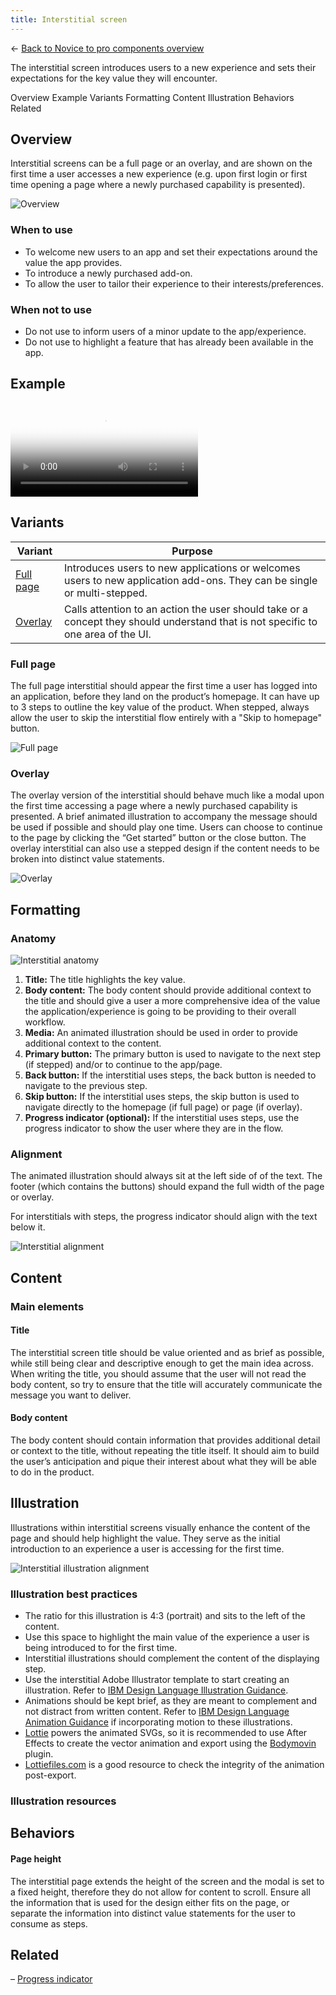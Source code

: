 ```yaml
---
title: Interstitial screen
---
```


← [Back to Novice to pro components overview](/novice-to-pro/components/overview)

<PageDescription>

The interstitial screen introduces users to a new experience and sets their expectations for the key value they will encounter. 

</PageDescription>

<AnchorLinks>
   <AnchorLink>Overview</AnchorLink>
   <AnchorLink>Example</AnchorLink>
   <AnchorLink>Variants</AnchorLink>
   <AnchorLink>Formatting</AnchorLink>
   <AnchorLink>Content</AnchorLink>
   <AnchorLink>Illustration</AnchorLink>
   <AnchorLink>Behaviors</AnchorLink>
   <AnchorLink>Related</AnchorLink>
</AnchorLinks>


## Overview

Interstitial screens can be a full page or an overlay, and are shown on the first time a user accesses a new experience 
(e.g. upon first login or first time opening a page where a newly purchased capability is presented).

<Row>
<Column colMd={8} colLg={8}>

![Overview](images/interstitial-01.png)

</Column>
</Row>

### When to use

- To welcome new users to an app and set their expectations around the value the app provides.
- To introduce a newly purchased add-on. 
- To allow the user to tailor their experience to their interests/preferences.

### When not to use

- Do not use to inform users of a minor update to the app/experience.
- Do not use to highlight a feature that has already been available in the app.


## Example

<Row>
<Column colMd={12} colLg={12}>

<Video src="images/interstitial-02.mp4" poster="images/interstitial-02.png" autoPlay loop>
    <track kind="captions" src="images/interstitial-02.mp4" />
</Video>

</Column>
</Row>


## Variants

| Variant                 | Purpose                                                                                                                           |
| ---------               | --------------------------------------------------------------------------------------------------------------------------------- |
| [Full page](#full-page) | Introduces users to new applications or welcomes users to new application add-ons. They can be single or multi-stepped.                                                                      |
| [Overlay](#overlay)     | Calls attention to an action the user should take or a concept they should understand that is not specific to one area of the UI. |


### Full page

The full page interstitial should appear the first time a user has logged into an application, before they land on the product’s 
homepage. It can have up to 3 steps to outline the key value of the product. When stepped, always allow the user to skip the interstitial flow entirely with a "Skip to homepage" button.

<Row>
<Column colMd={12} colLg={12}>

![Full page](images/interstitial-03.png)

</Column>
</Row>

### Overlay

The overlay version of the interstitial should behave much like a modal upon the first time accessing a page where a newly 
purchased capability is presented. A brief animated illustration to accompany the message should be used if possible and should 
play one time. Users can choose to continue to the page by clicking the “Get started” button or the close button. The overlay 
interstitial can also use a stepped design if the content needs to be broken into distinct value statements.

<Row>
<Column colMd={12} colLg={12}>

![Overlay](images/interstitial-04.png)

</Column>
</Row>


## Formatting

### Anatomy

<Row>
<Column colMd={12} colLg={12}>

![Interstitial anatomy](images/interstitial-05.png)

</Column>
</Row>

1. **Title:** The title highlights the key value. 
2. **Body content:** The body content should provide additional context to the title and should give a user a more comprehensive 
idea of the value the application/experience is going to be providing to their overall workflow.
3. **Media:** An animated illustration should be used in order to provide additional context to the content.
4. **Primary button:** The primary button is used to navigate to the next step (if stepped) and/or to continue to the app/page.
5. **Back button:** If the interstitial uses steps, the back button is needed to navigate to the previous step.
6. **Skip button:** If the interstitial uses steps, the skip button is used to navigate directly to the homepage (if full page) or 
page (if overlay).
7. **Progress indicator (optional):** If the interstitial uses steps, use the progress indicator to show the user where they are 
in the flow.

### Alignment

The animated illustration should always sit at the left side of of the text. The footer (which contains the buttons) should expand 
the full width of the page or overlay.

For interstitials with steps, the progress indicator should align with the text below it.

<Row>
<Column colMd={12} colLg={12}>

![Interstitial alignment](images/interstitial-06.png)

</Column>
</Row>


## Content

### Main elements

#### Title
The interstitial screen title should be value oriented and as brief as possible, while still being clear and descriptive enough 
to get the main idea across. When writing the title, you should assume that the user will not read the body content, so try to 
ensure that the title will accurately communicate the message you want to deliver. 

#### Body content
The body content should contain information that provides additional detail or context to the title, without repeating the title 
itself. It should aim to build the user’s anticipation and pique their interest about what they will be able to do in the product.


## Illustration

Illustrations within interstitial screens visually enhance the content of the page and should help highlight the value. They serve 
as the initial introduction to an experience a user is accessing for the first time. 

<Row>
<Column colMd={8} colLg={8}>

![Interstitial illustration alignment](images/interstitial-07.png)

</Column>
</Row>

### Illustration best practices

- The ratio for this illustration is 4:3 (portrait) and sits to the left of the content.
- Use this space to highlight the main value of the experience a user is being introduced to for the first time. 
- Interstitial illustrations should complement the content of the displaying step.
- Use the interstitial Adobe Illustrator template to start creating an illustration. Refer to [IBM Design Language Illustration Guidance](https://www.ibm.com/design/language/illustration/overview/).
- Animations should be kept brief, as they are meant to complement and not distract from written content. Refer to 
[IBM Design Language Animation Guidance](https://www.ibm.com/design/language/animation/overview/) if incorporating motion to these 
illustrations. 
- [Lottie](https://airbnb.design/lottie/) powers the animated SVGs, so it is recommended to use After Effects to create the vector 
animation and export using the [Bodymovin](https://aescripts.com/bodymovin/) plugin.<br/>
- [Lottiefiles.com](https://lottiefiles.com/) is a good resource to check the integrity of the animation post-export.

### Illustration resources

<Row className="resource-card">
  <Column colMd={4} colLg={4} noGutterSm>
    <CardGroup>
        <MiniCard title="Coachmark illustration template" href="https://ibm.box.com/s/xqoffxbhdqanjdayfq2t7hplsedhu5aa" />
    </CardGroup>
  </Column>
</Row>


## Behaviors

#### Page height
The interstitial page extends the height of the screen and the modal is set to a fixed height, therefore they do not 
allow for content to scroll. Ensure all the information that is used for the design either fits on the page, or separate the 
information into distinct value statements for the user to consume as steps. 


## Related

– [Progress indicator](https://carbondesignsystem.com/components/progress-indicator/usage/)

